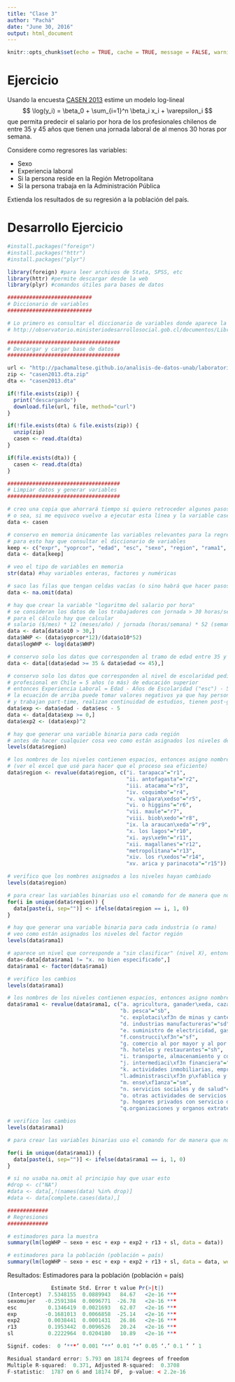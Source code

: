 ```yaml
---
title: "Clase 3"
author: "Pachá"
date: "June 30, 2016"
output: html_document
---
```


```r
knitr::opts_chunk$set(echo = TRUE, cache = TRUE, message = FALSE, warning = FALSE)
```

# Ejercicio

Usando la encuesta <a href="http://pachamaltese.github.io/analisis-de-datos-unab/laboratorios/laboratorio4/casen2013.dta.zip">CASEN 2013</a> estime un modelo log-lineal
$$ 
\log(y_i) = \beta_0 + \sum_{i=1}^n \beta_i x_i + \varepsilon_i
$$
que permita predecir el salario por hora de los profesionales chilenos de entre 35 y 45 años que tienen una jornada laboral de al menos 30 horas por semana.

Considere como regresores las variables:
 
* Sexo
* Experiencia laboral
* Si la persona reside en la Región Metropolitana
* Si la persona trabaja en la Administración Pública

Extienda los resultados de su regresión a la población del país.

# Desarrollo Ejercicio

```r
#install.packages("foreign")
#install.packages("httr")
#install.packages("plyr")

library(foreign) #para leer archivos de Stata, SPSS, etc
library(httr) #permite descargar desde la web
library(plyr) #comandos útiles para bases de datos

###########################
# Diccionario de variables
###########################

# Lo primero es consultar el diccionario de variables donde aparece la explicación de los códigos y la naturaleza de las variables
# http://observatorio.ministeriodesarrollosocial.gob.cl/documentos/Libro_de_Codigos_Casen_2013_Base_Principal_Metodologia_Nueva.pdf

####################################
# Descargar y cargar base de datos
####################################

url <- "http://pachamaltese.github.io/analisis-de-datos-unab/laboratorio4/casen2013.dta.zip"
zip <- "casen2013.dta.zip"
dta <- "casen2013.dta"

if(!file.exists(zip)) {
  print("descargando")
  download.file(url, file, method="curl")
}

if(!file.exists(dta) & file.exists(zip)) {
  unzip(zip)
  casen <- read.dta(dta)
}

if(file.exists(dta)) {
  casen <- read.dta(dta)
}

####################################
# Limpiar datos y generar variables
####################################

# creo una copia que ahorrará tiempo si quiero retroceder algunos pasos
# o sea, si me equivoco vuelvo a ejecutar esta línea y la variable casen sigue intacta (ahorra tiempo)
data <- casen

# conservo en memoria únicamente las variables relevantes para la regresión
# para esto hay que consultar el diccionario de variables
keep <- c("expr", "yoprcor", "edad", "esc", "sexo", "region", "rama1", "o10")
data <- data[keep]

# veo el tipo de variables en memoria
str(data) #hay variables enteras, factores y numéricas 

# saco las filas que tengan celdas vacías (o sino habrá que hacer pasos adicionales al final)
data <- na.omit(data)

# hay que crear la variable "logaritmo del salario por hora"
# se consideran los datos de los trabajadores con jornada > 30 horas/semana
# para el cálculo hay que calcular 
# salario ($/mes) * 12 (meses/año) / jornada (horas/semana) * 52 (semanas/año)
data <- data[data$o10 > 30,]
data$WHP <- (data$yoprcor*12)/(data$o10*52)
data$logWHP <- log(data$WHP)

# conservo solo los datos que corresponden al tramo de edad entre 35 y 45 años
data <- data[(data$edad >= 35 & data$edad <= 45),]

# conservo solo los datos que corresponden al nivel de escolaridad pedido
# profesional en Chile = 5 años (o más) de educación superior
# entonces Experiencia Laboral = Edad - Años de Escolaridad ("esc") - 5 (duración mínima de estudios profesionales)
# la ecuación de arriba puede tomar valores negativos ya que hay personas en la encuesta que se encuentran estudiando 
# y trabajan part-time, realizan continuidad de estudios, tienen post-grado, etc. entonces hay que descartar esos casos
data$exp <- data$edad - data$esc - 5
data <- data[data$exp >= 0,]
data$exp2 <- (data$exp)^2

# hay que generar una variable binaria para cada región
# antes de hacer cualquier cosa veo como están asignados los niveles del factor región
levels(data$region)

# los nombres de los niveles contienen espacios, entonces asigno nombres simples
# (ver el excel que usé para hacer que el proceso sea eficiente)
data$region <- revalue(data$region, c("i. tarapaca"="r1",
                                      "ii. antofagasta"="r2",
                                      "iii. atacama"="r3",
                                      "iv. coquimbo"="r4",
                                      "v. valpara\xedso"="r5",
                                      "vi. o higgins"="r6",
                                      "vii. maule"="r7",
                                      "viii. biob\xedo"="r8",
                                      "ix. la araucan\xeda"="r9",
                                      "x. los lagos"="r10",
                                      "xi. ays\xe9n"="r11",
                                      "xii. magallanes"="r12",
                                      "metropolitana"="r13",
                                      "xiv. los r\xedos"="r14",
                                      "xv. arica y parinacota"="r15"))

# verifico que los nombres asignados a los niveles hayan cambiado
levels(data$region)

# para crear las variables binarias uso el comando for de manera que no hay que repetir el comando para cada región
for(i in unique(data$region)) {
  data[paste(i, sep="")] <- ifelse(data$region == i, 1, 0)
}

# hay que generar una variable binaria para cada industria (o rama)
# veo como están asignados los niveles del factor región
levels(data$rama1)

# aparece un nivel que corresponde a "sin clasificar" (nivel X), entonces debo sacar ese nivel y volver a definir los niveles
data<-data[data$rama1 != "x. no bien especificado",]
data$rama1 <- factor(data$rama1) 

# verifico los cambios
levels(data$rama1)

# los nombres de los niveles contienen espacios, entonces asigno nombres simples
data$rama1 <- revalue(data$rama1, c("a. agricultura, ganader\xeda, caza y silvicultura"="sa",
                                    "b. pesca"="sb",
                                    "c. explotaci\xf3n de minas y canteras"="sc",
                                    "d. industrias manufactureras"="sd",
                                    "e. suministro de electricidad, gas y agua"="se",
                                    "f.construcci\xf3n"="sf",
                                    "g. comercio al por mayor y al por menor"="sg",
                                    "h. hoteles y restaurantes"="sh",
                                    "i. transporte, almacenamiento y comunicaciones"="si",
                                    "j. intermediaci\xf3n financiera"="sj",
                                    "k. actividades inmobiliarias, empresariales y de alquiler"="sk",
                                    "l.administrasci\xf3n p\xfablica y defensa"="sl",
                                    "m. ense\xf1anza"="sm",
                                    "n. servicios sociales y de salud"="sn",
                                    "o. otras actividades de servicios comunitarios, sociales y personales"="so",
                                    "p. hogares privados con servicio dom\xe9stico"="sp",
                                    "q.organizaciones y organos extraterritoriales"="sq"))

# verifico los cambios
levels(data$rama1)

# para crear las variables binarias uso el comando for de manera que no hay que repetir el comando para cada región

for(i in unique(data$rama1)) {
  data[paste(i, sep="")] <- ifelse(data$rama1 == i, 1, 0)
}

# si no usaba na.omit al principio hay que usar esto
#drop <- c("NA")
#data <- data[,!(names(data) %in% drop)]
#data <- data[complete.cases(data),]

#############
# Regresiones
#############

# estimadores para la muestra
summary(lm(logWHP ~ sexo + esc + exp + exp2 + r13 + sl, data = data))

# estimadores para la población (población = país)
summary(lm(logWHP ~ sexo + esc + exp + exp2 + r13 + sl, data = data, weights = expr))
```

Resultados: Estimadores para la población (población = país)

```r
              Estimate Std. Error t value Pr(>|t|)    
(Intercept)  7.5348155  0.0889943   84.67   <2e-16 ***
sexomujer   -0.2591384  0.0096771  -26.78   <2e-16 ***
esc          0.1346419  0.0021693   62.07   <2e-16 ***
exp         -0.1681013  0.0066858  -25.14   <2e-16 ***
exp2         0.0038441  0.0001431   26.86   <2e-16 ***
r13          0.1953442  0.0096526   20.24   <2e-16 ***
sl           0.2222964  0.0204180   10.89   <2e-16 ***

Signif. codes:  0 ‘***’ 0.001 ‘**’ 0.01 ‘*’ 0.05 ‘.’ 0.1 ‘ ’ 1

Residual standard error: 5.793 on 18174 degrees of freedom
Multiple R-squared:  0.371,	Adjusted R-squared:  0.3708 
F-statistic:  1787 on 6 and 18174 DF,  p-value: < 2.2e-16
```
